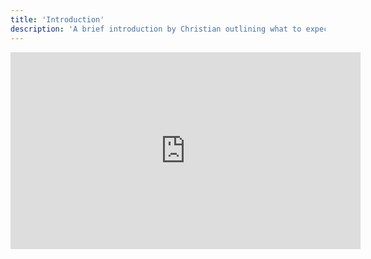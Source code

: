 ```yaml
---
title: 'Introduction'
description: 'A brief introduction by Christian outlining what to expect in the series.'
---
```


<iframe
  width="560"
  height="315"
  src="https://www.youtube.com/embed/kc_Ki3s3fI0"
  title="YouTube video player"
  frameborder="0"
  allow="accelerometer; autoplay; clipboard-write; encrypted-media; gyroscope; picture-in-picture"
  allowfullscreen
></iframe>

